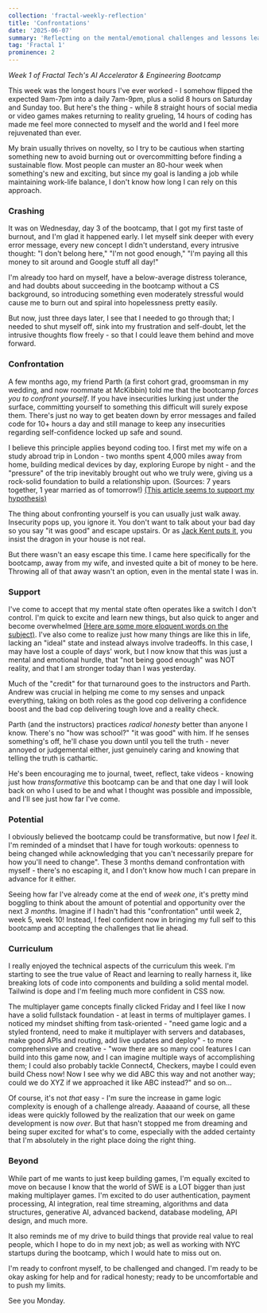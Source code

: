 ```yaml
---
collection: 'fractal-weekly-reflection'
title: 'Confrontations'
date: '2025-06-07'
summary: 'Reflecting on the mental/emotional challenges and lessons learned from my first week at Fractal's Bootcamp in NYC'
tag: 'Fractal 1'
prominence: 2
---
```


_Week 1 of Fractal Tech's AI Accelerator & Engineering Bootcamp_

This week was the longest hours I've ever worked - I somehow flipped the expected 9am-7pm into a daily 7am-9pm, plus a solid 8 hours on Saturday and Sunday too. But here's the thing - while 8 straight hours of social media or video games makes returning to reality grueling, 14 hours of coding has made me feel more connected to myself and the world and I feel more rejuvenated than ever.

My brain usually thrives on novelty, so I try to be cautious when starting something new to avoid burning out or overcommitting before finding a sustainable flow. Most people can muster an 80-hour week when something's new and exciting, but since my goal is landing a job while maintaining work-life balance, I don't know how long I can rely on this approach.

### Crashing

It was on Wednesday, day 3 of the bootcamp, that I got my first taste of burnout, and I'm glad it happened early. I let myself sink deeper with every error message, every new concept I didn't understand, every intrusive thought: "I don't belong here," "I'm not good enough," "I'm paying all this money to sit around and Google stuff all day!"

I'm already too hard on myself, have a below-average distress tolerance, and had doubts about succeeding in the bootcamp without a CS background, so introducing something even moderately stressful would cause me to burn out and spiral into hopelessness pretty easily.

But now, just three days later, I see that I needed to go through that; I needed to shut myself off, sink into my frustration and self-doubt, let the intrusive thoughts flow freely - so that I could leave them behind and move forward.

### Confrontation

A few months ago, my friend Parth (a first cohort grad, groomsman in my wedding, and now roommate at McKibbin) told me that the bootcamp _forces you to confront yourself_. If you have insecurities lurking just under the surface, committing yourself to something this difficult will surely expose them. There's just no way to get beaten down by error messages and failed code for 10+ hours a day and still manage to keep any insecurities regarding self-confidence locked up safe and sound.

I believe this principle applies beyond coding too. I first met my wife on a study abroad trip in London - two months spent 4,000 miles away from home, building medical devices by day, exploring Europe by night - and the "pressure" of the trip inevitably brought out who we truly were, giving us a rock-solid foundation to build a relationship upon. (Sources: 7 years together, 1 year married as of tomorrow!) [(This article seems to support my hypothesis)](https://www.psychologytoday.com/us/blog/happy-trails/201411/if-you-really-want-to-get-to-know-a-person)

The thing about confronting yourself is you can usually just walk away. Insecurity pops up, you ignore it. You don't want to talk about your bad day so you say "it was good" and escape upstairs. Or as [Jack Kent puts it](https://www.goodreads.com/quotes/10070625-there-is-a-story-for-children-there-s-no-such-thing), you insist the dragon in your house is not real.

But there wasn't an easy escape this time. I came here specifically for the bootcamp, away from my wife, and invested quite a bit of money to be here. Throwing all of that away wasn't an option, even in the mental state I was in.

### Support

I've come to accept that my mental state often operates like a switch I don't control. I'm quick to excite and learn new things, but also quick to anger and become overwhelmed [(Here are some more eloquent words on the subject)](https://portfolio-starter-kit-two-beta.vercel.app/blog/work). I've also come to realize just how many things are like this in life, lacking an "ideal" state and instead always involve tradeoffs. In this case, I may have lost a couple of days' work, but I now know that this was just a mental and emotional hurdle, that "not being good enough" was NOT reality, and that I am stronger today than I was yesterday.

Much of the "credit" for that turnaround goes to the instructors and Parth. Andrew was crucial in helping me come to my senses and unpack everything, taking on both roles as the good cop delivering a confidence boost and the bad cop delivering tough love and a reality check.

Parth (and the instructors) practices _radical honesty_ better than anyone I know. There's no "how was school?" "it was good" with him. If he senses something's off, he'll chase you down until you tell the truth - never annoyed or judgemental either, just genuinely caring and knowing that telling the truth is cathartic.

He's been encouraging me to journal, tweet, reflect, take videos - knowing just how _transformative_ this bootcamp can be and that one day I will look back on who I used to be and what I thought was possible and impossible, and I'll see just how far I've come.

### Potential

I obviously believed the bootcamp could be transformative, but now I _feel_ it. I'm reminded of a mindset that I have for tough workouts: openness to being changed while acknowledging that you can't necessarily prepare for how you'll need to change". These 3 months demand confrontation with myself - there's no escaping it, and I don't know how much I can prepare in advance for it either.

Seeing how far I've already come at the end of _week one_, it's pretty mind boggling to think about the amount of potential and opportunity over the next _3 months_. Imagine if I hadn't had this "confrontation" until week 2, week 5, week 10! Instead, I feel confident now in bringing my full self to this bootcamp and accepting the challenges that lie ahead.

### Curriculum

I really enjoyed the technical aspects of the curriculum this week. I'm starting to see the true value of React and learning to really harness it, like breaking lots of code into components and building a solid mental model. Tailwind is dope and I'm feeling much more confident in CSS now.

The multiplayer game concepts finally clicked Friday and I feel like I now have a solid fullstack foundation - at least in terms of multiplayer games. I noticed my mindset shifting from task-oriented - "need game logic and a styled frontend, need to make it multiplayer with servers and databases, make good APIs and routing, add live updates and deploy" - to more comprehensive and creative - "wow there are so many cool features I can build into this game now, and I can imagine multiple ways of accomplishing them; I could also probably tackle Connect4, Checkers, maybe I could even build Chess now! Now I see why we did ABC this way and not another way; could we do XYZ if we approached it like ABC instead?" and so on...

Of course, it's not _that_ easy - I'm sure the increase in game logic complexity is enough of a challenge already. Aaaaand of course, all these ideas were quickly followed by the realization that our week on game development is now _over_. But that hasn't stopped me from dreaming and being super excited for what's to come, especially with the added certainty that I'm absolutely in the right place doing the right thing.

### Beyond

While part of me wants to just keep building games, I'm equally excited to move on because I know that the world of SWE is a LOT bigger than just making multiplayer games. I'm excited to do user authentication, payment processing, AI integration, real time streaming, algorithms and data structures, generative AI, advanced backend, database modeling, API design, and much more.

It also reminds me of my drive to build things that provide real value to real people, which I hope to do in my next job; as well as working with NYC startups during the bootcamp, which I would hate to miss out on.

I'm ready to confront myself, to be challenged and changed. I'm ready to be okay asking for help and for radical honesty; ready to be uncomfortable and to push my limits.

See you Monday.
